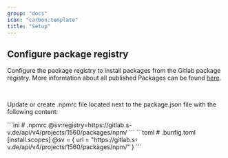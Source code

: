 ```yaml
---
group: "docs"
icon: "carbon:template"
title: "Setup"
---
```



## Configure package registry

Configure the package registry to install packages from the Gitlab package registry. More information about all published Packages can be found [here](https://gitlab.s-v.de/svp/atrium/-/packages).

<br/>

Update or create .npmrc file located next to the package.json file with the following content:

<Tabs>
  <TabItem label="npm">
    ```ini
    # .npmrc
    @sv:registry=https://gitlab.s-v.de/api/v4/projects/1560/packages/npm/
    ```
  </TabItem>
  <TabItem label="bun">
    ```toml
    # .bunfig.toml
    [install.scopes]
    @sv = { url = "https://gitlab.s-v.de/api/v4/projects/1560/packages/npm/" }
    ```
  </TabItem>
</Tabs>
